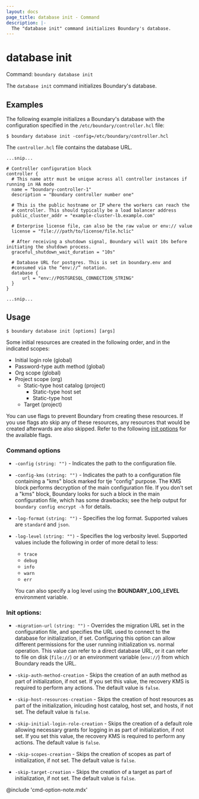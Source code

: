 ```yaml
---
layout: docs
page_title: database init - Command
description: |-
  The "database init" command initializes Boundary's database.
---
```


# database init

Command: `boundary database init`

The `database init` command initializes Boundary's database.

## Examples

The following example initializes a Boundary's database with the configuration specified in the `/etc/boundary/controller.hcl` file:

```shell-session
$ boundary database init -config=/etc/boundary/controller.hcl
```

The `controller.hcl` file contains the database URL.

<CodeBlockConfig filename="/etc/boundary.d/controller.hcl" hideClipboard highlight="19-23">

```hcl
...snip...

# Controller configuration block
controller {
  # This name attr must be unique across all controller instances if running in HA mode
  name = "boundary-controller-1"
  description = "Boundary controller number one"

  # This is the public hostname or IP where the workers can reach the
  # controller. This should typically be a load balancer address
  public_cluster_addr = "example-cluster-lb.example.com"

  # Enterprise license file, can also be the raw value or env:// value
  license = "file:///path/to/license/file.hclic"

  # After receiving a shutdown signal, Boundary will wait 10s before initiating the shutdown process.
  graceful_shutdown_wait_duration = "10s"

  # Database URL for postgres. This is set in boundary.env and
  #consumed via the “env://” notation.
  database {
      url = "env://POSTGRESQL_CONNECTION_STRING"
  }
}

...snip...
```

</CodeBlockConfig>


## Usage

<CodeBlockConfig hideClipboard>

```shell-session
$ boundary database init [options] [args]
```

</CodeBlockConfig>

Some initial resources are created in the following order, and in the indicated scopes:

- Initial login role (global)
- Password-type auth method (global)
- Org scope (global)
- Project scope (org)
   - Static-type host catalog (project)
      - Static-type host set
      - Static-type host
   - Target (project)

<Tip>

You can use flags to prevent Boundary from creating these resources.
If you use flags ato skip any of these resources, any resources that would be created afterwards are also skipped.
Refer to the following [init options](#init-options) for the available flags.

</Tip>

### Command options

- `-config` `(string: "")` - Indicates the path to the configuration file.
- `-config-kms` `(string: "")` - Indicates the path to a configuration file containing a "kms" block marked for tje "config" purpose.
The KMS block performs decryption of the main configuration file.
If you don't set a "kms" block, Boundary looks for such a block in the main configuration file, which has some drawbacks; see the help output for `boundary config encrypt -h` for details.
- `-log-format` `(string: "")` - Specifies the log format. Supported values are `standard` and `json`.
- `-log-level` `(string: "")` - Specifies the log verbosity level. Supported values include the following in order of more detail to less:

  - `trace`
  - `debug`
  - `info`
  - `warn`
  - `err`

  You can also specify a log level using the **BOUNDARY_LOG_LEVEL** environment variable.

### Init options:

- `-migration-url` `(string: "")` - Overrides the migration URL set in the configuration file, and specifies the URL used to connect to the database for initialization, if set.
Configuring this option can allow different permissions for the user running initialization vs. normal operation.
This value can refer to a direct database URL, or it can refer to file on disk (`file://`) or an environment variable (`env://`) from which Boundary reads the URL.

- `-skip-auth-method-creation` - Skips the creation of an auth method as part of initialization, if not set.
If you set this value, the recovery KMS is required to perform any actions.
The default value is `false`.

- `-skip-host-resources-creation` - Skips the creation of host resources as part of the initialization, inlcuding host catalog, host set, and hosts, if not set.
The default value is `false`.

- `-skip-initial-login-role-creation` - Skips the creation of a default role allowing necessary grants for logging in as part of initialization, if not set.
If you set this value, the recovery KMS is required to perform any actions.
The default value is `false`.

- `-skip-scopes-creation` - Skips the creation of scopes as part of initialization, if not set.
The default value is `false`.

- `-skip-target-creation` - Skips the creation of a target as part of initialization, if not set.
The default value is `false`.

@include 'cmd-option-note.mdx'
